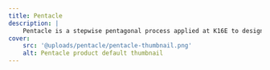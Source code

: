 ```yaml
---
title: Pentacle
description: |
    Pentacle is a stepwise pentagonal process applied at K16E to design anything. Pentacle used to be called Mothership, but that name was dropped for its allusion to war.
cover:
    src: '@uploads/pentacle/pentacle-thumbnail.png'
    alt: Pentacle product default thumbnail
---
```


<Title
    title="Pentacle"
    subtitle="K16E Design"
    flipped={ true }
    swapped={ false }
    centered={ false }
/>
<BlockText
    title="Meet Pentacle"
    image={ { filename: thumbnail, alt: 'Pentacle default thumbnail', heighten: false } }>
    Pentacle is K16E’s in-house product design methodology, a stepwise pentagonal process applied to design anything, *anything at all.*

    Pentacle helps us at K16E to make everything satisfy all [characterizing marks of good design](https://gdi.k16e.co/) so that not only are [our work](/work) exciting, memorable, and desirable, but also, most importantly, purposeful, profitable.

    What follows is a series of notes that document Pentacle in detail -- the steps, expected results from each, and the number of actions (or sub-steps) to be taken to reach expected results desirably.
</BlockText>
<Collection
    collection="blog"
    title="Pentacle Documentation"
/>
